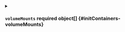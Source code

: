 

<PartialName />


<PartialImage />


<PartialCommand />


<PartialArgs />


<PartialStdin />


<PartialTty />


<PartialEnv />


<PartialEnvFrom />



<details className="config-field" data-expandable="true">
<summary>

### `volumeMounts` <span className="config-field-required" data-required="false">required</span> <span className="config-field-type">object[]</span> <span className="config-field-default"></span> <span className="config-field-enum"></span> {#initContainers-volumeMounts}



</summary>

<PartialVolumeMounts />


</details>


<PartialResources />


<PartialLivenessProbe />


<PartialReadinessProbe />


<PartialStartupProbe />


<PartialSecurityContext />


<PartialLifecycle />


<PartialVolumeDevices />


<PartialImagePullPolicy />


<PartialWorkingDir />


<PartialStdinOnce />


<PartialTerminationMessagePath />


<PartialTerminationMessagePolicy />
